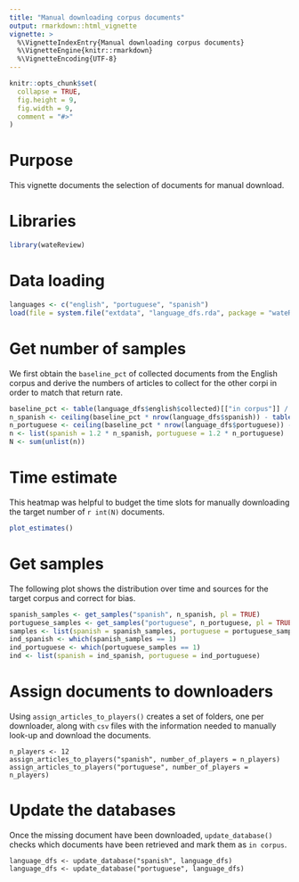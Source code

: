 ```yaml
---
title: "Manual downloading corpus documents"
output: rmarkdown::html_vignette
vignette: >
  %\VignetteIndexEntry{Manual downloading corpus documents}
  %\VignetteEngine{knitr::rmarkdown}
  %\VignetteEncoding{UTF-8}
---
```


```r
knitr::opts_chunk$set(
  collapse = TRUE,
  fig.height = 9,
  fig.width = 9, 
  comment = "#>"
)
```

# Purpose

This vignette documents the selection of documents for manual download.

# Libraries


```r
library(wateReview)
```

# Data loading

```r
languages <- c("english", "portuguese", "spanish")
load(file = system.file("extdata", "language_dfs.rda", package = "wateReview"))
```

# Get number of samples

We first obtain the `baseline_pct` of collected documents from the English corpus and derive the numbers of articles to collect for the other corpi in order to match that return rate.

```r
baseline_pct <- table(language_dfs$english$collected)[["in corpus"]] / nrow(language_dfs$english)
n_spanish <- ceiling(baseline_pct * nrow(language_dfs$spanish)) - table(language_dfs$spanish$collected)[["in corpus"]]
n_portuguese <- ceiling(baseline_pct * nrow(language_dfs$portuguese)) - table(language_dfs$portuguese$collected)[["in corpus"]]
n <- list(spanish = 1.2 * n_spanish, portuguese = 1.2 * n_portuguese)
N <- sum(unlist(n))
```

# Time estimate

This heatmap was helpful to budget the time slots for manually downloading the target number of `r int(N)` documents.

```r
plot_estimates()
```

# Get samples

The following plot shows the distribution over time and sources for the target corpus and correct for bias.

```r
spanish_samples <- get_samples("spanish", n_spanish, pl = TRUE)
portuguese_samples <- get_samples("portuguese", n_portuguese, pl = TRUE)
samples <- list(spanish = spanish_samples, portuguese = portuguese_samples)
ind_spanish <- which(spanish_samples == 1)
ind_portuguese <- which(portuguese_samples == 1)
ind <- list(spanish = ind_spanish, portuguese = ind_portuguese)
```

# Assign documents to downloaders

Using `assign_articles_to_players()` creates a set of folders, one per downloader, along with `csv` files with the information needed to manually look-up and download the documents.

```
n_players <- 12
assign_articles_to_players("spanish", number_of_players = n_players)
assign_articles_to_players("portuguese", number_of_players = n_players)
```

# Update the databases

Once the missing document have been downloaded, `update_database()` checks which documents have been retrieved and mark them as `in corpus`.

```
language_dfs <- update_database("spanish", language_dfs)
language_dfs <- update_database("portuguese", language_dfs)
```